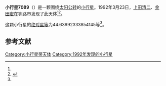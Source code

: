 {{Infobox planet
| bgcolour = #FFFFC0
| name = 7089
| symbol = 
| image = 
| caption = 
| discovery = yes
| discovery_ref = 
| discoverer = [[上田清二|上田清二]]、[[金田宏|金田宏]]
| discovery_site = [[钏路市|钏路市]] 
| discovered = 1992年3月23日
| designations = yes
| mp_name = 
| named_after = 
| alt_names = 1992 FX1/ 1985 FT1 / 1990 UK10 / 1993 RL8
| mp_category = [[主带小行星|主带小行星]]
| orbit_ref = <ref name="a">[http://ssd.jpl.nasa.gov/sbdb.cgi?sstr=7089 7089] {{Wayback|url=http://ssd.jpl.nasa.gov/sbdb.cgi?sstr=7089 |date=20201124023116 }}，小行星數據庫瀏覽器（JPL Small-Body Database Browser）－[[美国国家航空航天局|美国国家航空航天局]]喷气推进实验室</ref>
| epoch = 2456400.5 (2013年4月18日更新)
| aphelion = {{convert|2.654099882429718|AU|km|3|abbr=on|lk=out}}
| perihelion = {{convert|1.974742251982651|AU|km|3|abbr=on}}
| semimajor = {{convert|2.314421067206185|AU|km|3|abbr=on}}
| eccentricity = 0.146766213
| period = 1286.062242 [[日|日]]<br />3.52[[儒略年|儒略年]]
| avg_speed = 
| inclination = 7.539821875443399
| asc_node = 178.2244629450086
| mean_anomaly = 
| arg_peri = 44.63992333854145
| satellites = 
| physical_characteristics = yes
| dimensions = 
| mass = 
| density = 
| surface_grav = 
| escape_velocity = 
| sidereal_day = 
| axial_tilt = 
| pole_ecliptic_lat = 
| pole_ecliptic_lon = 
| albedo = 
| temperatures= 
| temp_name1 = 
| mean_temp_1 = 
| max_temp_1 = 
| temp_name2 = 
| max_temp_2 = 
| spectral_type = 
| abs_magnitude = 44.63992333854145
}}

'''小行星7089'''（{{lang-en|7089}}）是一颗围绕[[太阳|太阳]][[公转|公转]]的[[小行星|小行星]]。1992年3月23日，[[上田清二|上田清二]]、[[金田宏|金田宏]]在钏路市发现了此天体<ref name="a" /><ref>{{cite news|title=小行星列表|url=http://cfa-www.harvard.edu/iau/lists/NumberedMPs.txt|accessdate=2013-07-08|newspaper=哈佛大学|archive-date=2008-05-17|archive-url=https://web.archive.org/web/20080517010638/http://cfa-www.harvard.edu/iau/lists/NumberedMPs.txt|dead-url=no}}</ref>。

这颗小行星的[[绝对星等|绝对星等]]为44.63992333854145等<ref name="a" />。

==参考文献==
{{reflist}}
{{Minor Planet Number|[[小行星7088|小行星7088]]|[[小行星7090|小行星7090]]}}

{{小天体}}

[[Category:小行星带天体|Category:小行星带天体]]
[[Category:1992年发现的小行星|Category:1992年发现的小行星]]

{{asteroid-stub}}